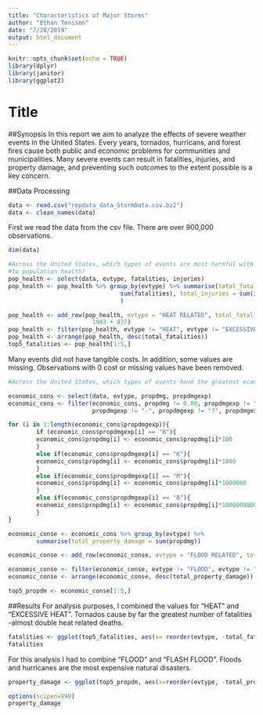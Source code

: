 ```yaml
---
title: "Characteristics of Major Storms"
author: "Ethan Tenison"
date: "7/28/2019"
output: html_document
---
```


```r
knitr::opts_chunk$set(echo = TRUE)
library(dplyr)
library(janitor)
library(ggplot2)
```

# Title 

##Synopsis 
In this report we aim to analyze the effects of severe weather events in the United States. Every years, tornados, hurricans, and forest fires cause both public and economic problems for communities and municipalities. Many severe events can result in fatalities, injuries, and property damage, and preventing such outcomes to the extent possible is a key concern.

##Data Processing 

```r
data <- read.csv("repdata_data_StormData.csv.bz2")
data <- clean_names(data)
```
First we read the data from the csv file. There are over 900,000 observations. 

```r
dim(data)
```


```R
#Across the United States, which types of events are most harmful with respect 
#to population health?
pop_health <- select(data, evtype, fatalities, injuries)
pop_health <- pop_health %>% group_by(evtype) %>% summarise(total_fatalities = 
                                sum(fatalities), total_injuries = sum(injuries)
                                )

pop_health <- add_row(pop_health, evtype = "HEAT RELATED", total_fatalities = 	
                        1903 + 937)
pop_health <- filter(pop_health, evtype != "HEAT", evtype != "EXCESSIVE HEAT")
pop_health <- arrange(pop_health, desc(total_fatalities))
top5_fatalities <- pop_health[1:5,]
```

Many events did not have tangible costs. In addition, some values are missing. Observations with 0 cost or missing values have been removed. 
```r
#Across the United States, which types of events have the greatest economic consequences?

economic_cons <- select(data, evtype, propdmg, propdmgexp)
economic_cons <- filter(economic_cons, propdmg != 0.00, propdmgexp != "", 
                        propdmgexp != "-", propdmgexp != "?", propdmgexp != "+")

for (i in 1:length(economic_cons$propdmgexp)){
        if (economic_cons$propdmgexp[i] == "H"){        
        economic_cons$propdmg[i] <- economic_cons$propdmg[i]*100               
        }
        else if(economic_cons$propdmgexp[i] == "K"){        
        economic_cons$propdmg[i] <- economic_cons$propdmg[i]*1000               
        }
        else if(economic_cons$propdmgexp[i] == "M"){        
        economic_cons$propdmg[i] <- economic_cons$propdmg[i]*1000000               
        } 
        else if(economic_cons$propdmgexp[i] == "B"){        
        economic_cons$propdmg[i] <- economic_cons$propdmg[i]*1000000000               
        } 
}


```


```r

economic_conse <- economic_cons %>% group_by(evtype) %>%  
        summarise(total_property_damage = sum(propdmg))

economic_conse <- add_row(economic_conse, evtype = "FLOOD RELATED", total_property_damage =144657709800+16140811860)

economic_conse <- filter(economic_conse, evtype != "FLOOD", evtype != "FLASH FLOOD")
economic_conse <- arrange(economic_conse, desc(total_property_damage)) 

top5_propdm <- economic_conse[1:5,]
```

##Results 
For analysis purposes, I combined the values for "HEAT" and "EXCESSIVE HEAT". Tornados cause by far the greatest number of fatalities -almost double heat related deaths. 

```r
fatalities <- ggplot(top5_fatalities, aes(x= reorder(evtype, -total_fatalities), total_fatalities)) + geom_bar(stat = "identity", aes(fill = evtype)) + labs(title = "Top 5 Causes of Meteorlogical Fatalities in the United States", x = "Event", y = "Total Fatalities") + theme(legend.title = element_blank())
fatalities
```
For this analysis I had to combine "FLOOD" and "FLASH FLOOD". Floods and hurricanes are the most expensive natural disasters. 
```r
property_damage <- ggplot(top5_propdm, aes(x=reorder(evtype, -total_property_damage), total_property_damage)) + geom_bar(stat = "identity", aes(fill = evtype), size=  10)+ labs(title = "Top 5 Most Costly Meteorlogical Events in the United States", x = "Event", y = "Total Cost ($)") + theme(legend.position = "none") + coord_flip()

options(scipen=999)
property_damage

```